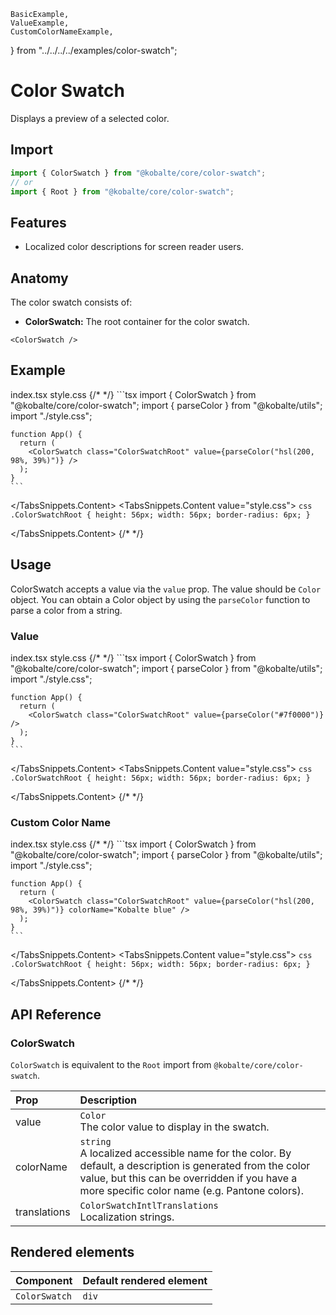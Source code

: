 	BasicExample,
	ValueExample,
	CustomColorNameExample,
} from "../../../../examples/color-swatch";

# Color Swatch

Displays a preview of a selected color.

## Import

```ts
import { ColorSwatch } from "@kobalte/core/color-swatch";
// or
import { Root } from "@kobalte/core/color-swatch";
```

## Features

- Localized color descriptions for screen reader users.

## Anatomy

The color swatch consists of:

- **ColorSwatch:** The root container for the color swatch.

```tsx
<ColorSwatch />
```

## Example

<Preview>
	<BasicExample />
</Preview>

<TabsSnippets>
  <TabsSnippets.List>
    <TabsSnippets.Trigger value="index.tsx">index.tsx</TabsSnippets.Trigger>
    <TabsSnippets.Trigger value="style.css">style.css</TabsSnippets.Trigger>
  </TabsSnippets.List>
{/* <!-- prettier-ignore-start -->*/}
  <TabsSnippets.Content value="index.tsx">
    ```tsx
  import { ColorSwatch } from "@kobalte/core/color-swatch";
    import { parseColor } from "@kobalte/utils";
    import "./style.css";

    function App() {
      return (
        <ColorSwatch class="ColorSwatchRoot" value={parseColor("hsl(200, 98%, 39%)")} />
      );
    }
    ```

  </TabsSnippets.Content>
  <TabsSnippets.Content value="style.css">
    ```css
    .ColorSwatchRoot {
      height: 56px;
      width: 56px;
      border-radius: 6px;
    }
    ```

  </TabsSnippets.Content>
{/* <!-- prettier-ignore-end -->*/}
</TabsSnippets>

## Usage

ColorSwatch accepts a value via the `value` prop. The value should be `Color` object. You can obtain a Color object by using the `parseColor` function to parse a color from a string.

### Value

<Preview>
	<ValueExample />
</Preview>

<TabsSnippets>
  <TabsSnippets.List>
    <TabsSnippets.Trigger value="index.tsx">index.tsx</TabsSnippets.Trigger>
    <TabsSnippets.Trigger value="style.css">style.css</TabsSnippets.Trigger>
  </TabsSnippets.List>
{/* <!-- prettier-ignore-start -->*/}
  <TabsSnippets.Content value="index.tsx">
    ```tsx
  import { ColorSwatch } from "@kobalte/core/color-swatch";
    import { parseColor } from "@kobalte/utils";
    import "./style.css";

    function App() {
      return (
        <ColorSwatch class="ColorSwatchRoot" value={parseColor("#7f0000")} />
      );
    }
    ```

  </TabsSnippets.Content>
  <TabsSnippets.Content value="style.css">
    ```css
    .ColorSwatchRoot {
      height: 56px;
      width: 56px;
      border-radius: 6px;
    }
    ```

  </TabsSnippets.Content>
{/* <!-- prettier-ignore-end -->*/}
</TabsSnippets>

### Custom Color Name

<Preview>
	<CustomColorNameExample />
</Preview>

<TabsSnippets>
  <TabsSnippets.List>
    <TabsSnippets.Trigger value="index.tsx">index.tsx</TabsSnippets.Trigger>
    <TabsSnippets.Trigger value="style.css">style.css</TabsSnippets.Trigger>
  </TabsSnippets.List>
{/* <!-- prettier-ignore-start -->*/}
  <TabsSnippets.Content value="index.tsx">
    ```tsx
  import { ColorSwatch } from "@kobalte/core/color-swatch";
    import { parseColor } from "@kobalte/utils";
    import "./style.css";

    function App() {
      return (
        <ColorSwatch class="ColorSwatchRoot" value={parseColor("hsl(200, 98%, 39%)")} colorName="Kobalte blue" />
      );
    }
    ```

  </TabsSnippets.Content>
  <TabsSnippets.Content value="style.css">
    ```css
    .ColorSwatchRoot {
      height: 56px;
      width: 56px;
      border-radius: 6px;
    }
    ```

  </TabsSnippets.Content>
{/* <!-- prettier-ignore-end -->*/}
</TabsSnippets>

## API Reference

### ColorSwatch

`ColorSwatch` is equivalent to the `Root` import from `@kobalte/core/color-swatch`.

| Prop         | Description                                                                                                                                                                                                     |
| :----------- | :-------------------------------------------------------------------------------------------------------------------------------------------------------------------------------------------------------------- |
| value        | `Color` <br/> The color value to display in the swatch.                                                                                                                                                         |
| colorName    | `string` <br/> A localized accessible name for the color. By default, a description is generated from the color value, but this can be overridden if you have a more specific color name (e.g. Pantone colors). |
| translations | `ColorSwatchIntlTranslations` <br/> Localization strings.                                                                                                                                                       |

## Rendered elements

| Component     | Default rendered element |
| :------------ | :----------------------- |
| `ColorSwatch` | `div`                    |
